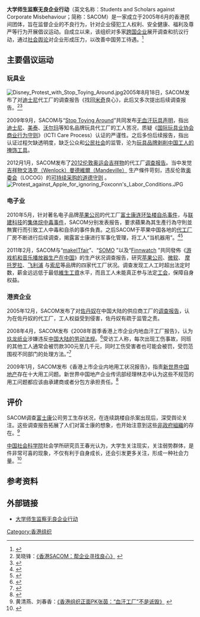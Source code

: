 '''大学师生监察无良企业行动'''（英文名称：Students and Scholars against Corporate Misbehaviour；简称：SACOM）是一家成立于2005年6月的香港民间团体，旨在监督企业的不良行为，针对企业侵犯工人权利、安全健康、福利及尊严等行为开展倡议运动。自成立以来，该组织对多家[[跨国企业|跨国企业]]展开调查和抗议行动，通过[[社会舆论|社会舆论]]对企业形成压力，以改善中国劳工待遇。<ref>{{Cite web |url=http://sacom.hk/hk/mission |title=宗旨·什么是SACOM |access-date=2010-05-25 |archive-date=2013-05-27 |archive-url=https://web.archive.org/web/20130527075842/http://sacom.hk/hk/mission |dead-url=yes }}</ref>

== 主要倡议运动 ==

===玩具业===
[[File:Disney_Protest_with_Stop_Toying_Around.jpg|left]]2005年8月18日，SACOM发布了对[[迪士尼|迪士尼]]代工厂的调查报告《找回[[米奇|米奇]]良心》，此后又多次提出后续调查报告。<ref>吴晓锋：[http://news.xinhuanet.com/legal/2008-04/20/content_8013950.htm 《香港SACOM：帮企业寻找良心》] {{Wayback|url=http://news.xinhuanet.com/legal/2008-04/20/content_8013950.htm |date=20100529090434 }}</ref><ref>{{Cite web |url=http://sacom.hk/hk/archives/431 |title=《煌星厂倒闭　属迪士尼的责任》 |access-date=2010-05-26 |archive-url=https://web.archive.org/web/20110713015850/http://sacom.hk/hk/archives/431 |archive-date=2011-07-13 |dead-url=yes }}</ref>

2009年9月，SACOM与“[https://web.archive.org/web/20140109164631/http://www.stop-toying-around.org/start.asp?ID=230205&b=1820 Stop Toying Around]”共同发布[https://web.archive.org/web/20130606101418/http://sacom.hk/archives/618 无血汗玩具声明]，指出[[迪士尼|迪士尼]]、[[美泰|美泰]]、[[沃尔玛|沃尔玛]]等知名品牌玩具代工厂的工人苦况，质疑《[https://web.archive.org/web/20130824111619/http://csr-supplychain.cn/html/Standards/5843.html 国际玩具业协会商业行为守则]》（ICTI Care Process）认证的严谨性。之后多份后续报告，指出认证过程欠缺透明度，缺乏公众和[[公民社会|公民社会]]的监管，沦为[https://web.archive.org/web/20130719213245/http://sacom.hk/zh/archives/912 玩具品牌剥削中国工人的掩饰工具]。

2012月1月，SACOM发布了[[2012年夏季奥林匹克运动会|2012伦敦奥运会]][[吉祥物|吉祥物]]的代工厂[https://web.archive.org/web/20130719143025/http://sacom.hk/zh/archives/950 调查报告]。当中发觉[http://v.youku.com/v_show/id_XMTc1MzYwMzY4.html 吉祥物文洛克（Wenlock）曼德維爾（Mandeville）] {{Wayback|url=http://v.youku.com/v_show/id_XMTc1MzYwMzY4.html |date=20191130152853 }}生产條件苛刻，违反伦敦[[奥委会|奥委会]]（LOCOG）的[http://www.actionsustainability.com/news/59/London-2012-publish-Sustainable-Sourcing-Code/ 可持续采购的道德守则] {{Wayback|url=http://www.actionsustainability.com/news/59/London-2012-publish-Sustainable-Sourcing-Code/ |date=20160305040824 }}。
[[File:Protest_against_Apple_for_ignoring_Foxconn's_Labor_Conditions.JPG|thumb]]
===电子业===

2010年5月，针对著名电子品牌[[苹果公司|苹果公司]]的代工厂[[富士康|富士康]][[深圳富士康員工墜樓事件|连环坠楼自杀事件]]，与[[联建科技|联建科技]]的[[2010年苏州联建事件|集体烷中毒事件]]，SACOM分别发表报告，要求蘋果為其生產行為守則並無實行而引致工人中毒和自杀的事件負責。之后SACOM于苹果中国各地的[[代工|代工厂]]厂房不断进行后续调查，揭露富士康进行军事化管理，将工人“当机器用”。<ref>{{Cite web |url=http://sacom.hk/zh/archives/904 |title=第608期 “好苹果？坏苹果？” |access-date=2013年5月16日 |archive-date=2013年7月19日 |archive-url=https://web.archive.org/web/20130719212253/http://sacom.hk/zh/archives/904 |dead-url=yes }}</ref><ref>{{Cite web |url=http://sacom.hk/zh/archives/980 |title=《包庇代工厂 苹果逃避监管责任》调查报告 |access-date=2013-05-16 |archive-url=https://web.archive.org/web/20130605181626/http://sacom.hk/zh/archives/980 |archive-date=2013-06-05 |dead-url=yes }}</ref>

2011年2月，SACOM与“[https://web.archive.org/web/20130824111619/http://csr-supplychain.cn/html/Standards/5843.html makeITfair]”、“[http://somo.nl/ SOMO] {{Wayback|url=http://somo.nl/ |date=20210215090449 }}”以及“[http://www.finnwatch.org/keitae-olemme/2-uncategorised/43-finnwatch-in-english Finnwatch] {{Wayback|url=http://www.finnwatch.org/keitae-olemme/2-uncategorised/43-finnwatch-in-english |date=20140313125153 }}”共同發佈《[https://web.archive.org/web/20130606022951/http://sacom.hk/archives/828 游戏机和音乐播放器生产在中国]》的生产状况调查报告，研究[[苹果公司|苹果公司]]、[[微软|微软]]、 [[摩托罗拉|摩托罗拉]]、[[飞利浦|飞利浦]] 与[[索尼|索尼]]等品牌的四家代工厂状况。调查发现工人工时超出法定时数，薪金远远低于最低[[維生工資|維生工資]]水平，而且工人未能真正参与法定[[工会|工会]]，保障自身权益。

===港资企业===

2005年12月，SACOM发布了对[[佐丹奴|佐丹奴]]在中国大陆的供应商工厂的[https://web.archive.org/web/20081013130718/http://biz.cn.yahoo.com/08-07-/16/r2t8.html 调查报告]，认为在佐丹奴的代工厂，工人权益受到侵害，佐丹奴有疏于监管之责。

2008年4月，SACOM发布《2008年首季香港上市企业内地血汗工厂报告》，认为[[玖龙纸业|玖龙纸业]]涉嫌违反[[中华人民共和国劳动法|中国大陆的劳动法规]]。<ref>{{Cite web |url=http://news.xinhuanet.com/fortune/2008-04/20/content_8014306.htm |title=《女首富张茵旗下“玖龙纸业”血汗工厂深度调查》 |access-date=2010-06-02 |archive-date=2010-10-24 |archive-url=https://web.archive.org/web/20101024114206/http://news.xinhuanet.com/fortune/2008-04/20/content_8014306.htm |dead-url=no }}</ref>受访工人称，每次出现工伤事故，同班的其他工人通常会被罚款300元至几千元，同时工伤受害者也可能会被罚，受罚范围视不同部门的处理方法。”<ref>{{Cite web |url=http://finance.southcn.com/content/2008-05/27/content_4414652.htm |title=《省总工会：玖龙纸业确有以罚代管超时加班》 |access-date=2010-05-25 |archive-date=2019-08-11 |archive-url=https://web.archive.org/web/20190811100611/http://finance.southcn.com/content/2008-05/27/content_4414652.htm |dead-url=no }}</ref>

2009年1月，SACOM发布《香港上市企业内地用工状况报告》，指责[[新世界中国地产|新世界中国地产]]存在十大用工问题。新世界中国地产企业传讯部经理林志中认为这些不规范的用工问题都应该由承建商或者分包方承担责任。<ref>{{Cite web |url=http://finance.sina.com.cn/roll/20090105/02575713052.shtml |title=《郑裕彤旗下新世界地产被指存在十大用工问题 》 |access-date=2010-06-02 |archive-date=2019-08-12 |archive-url=https://web.archive.org/web/20190812030642/http://finance.sina.com.cn/roll/20090105/02575713052.shtml |dead-url=no }}</ref>

== 评价 ==
SACOM调查[[富士康|富士康]]公司劳工生存状况，在连续跳楼自杀案出现后，深受舆论关注。这些调查报告拓展了人们对富士康的想象，也开始注意到这些[[非政府組織|非政府組織]]的存在。<ref name="hqy">黄清燕、刘春香：[http://finance.people.com.cn/BIG5/67723/7169772.html 《香港组织正面PK张茵：“血汗工厂”不是诋毁》] {{Wayback|url=http://finance.people.com.cn/BIG5/67723/7169772.html |date=20160304085238 }}</ref>

[[中国社会科学院|中国社会科学院]]社会学所研究员王春光认为，大学生关注现实，关注弱势群体，是件非常可喜的现象，不仅有利于自身成长，还会引发更多关注，形成一种社会力量。<ref>{{Cite web |url=http://news.qq.com/a/20090117/000437.htm |title=《香港大学生与大陆血汗工厂的战争》 |access-date=2010-05-25 |archive-date=2009-01-21 |archive-url=https://web.archive.org/web/20090121132313/http://news.qq.com/a/20090117/000437.htm |dead-url=no }}</ref>

== 参考资料 ==
{{reflist}}

== 外部链接 ==
*[http://sacom.hk/ 大学师生监察无良企业行动] {{Wayback|url=http://sacom.hk/ |date=20210126032239 }}

[[Category:香港组织|Category:香港组织]]
